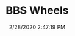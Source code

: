 ---
width: 1333
height: 2000
title: BBS Wheels
description: Gold and silver BBS wheels on a 993 GT3 race car.
date: 2/28/2020 2:47:19 PM
cameraMake: Sony
cameraModel: ILCE-7M3
lens: ZEISS Batis 2/40 CF
settingsfStop: f/2
settingsISO: ISO 125
settingsShutter: 1/40
settingsFocalLength: 40 mm
---